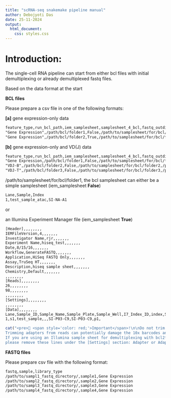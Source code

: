 ```yaml
---
title: "scRNA-seq snakemake pipeline manual"
author: Debojyoti Das
date: 25-11-2024
output:
  html_document:
    css: styles.css
---
```


# Introduction:

The single-cell RNA pipeline can start from either bcl files with initial demultiplexing or already demultiplexed fastq files.

Based on the data format at the start

**BCL files**

Please prepare a csv file in one of the following formats:

**[a]** gene expression-only data 
```txt
feature_type,run_bcl_path,iem_samplesheet,samplesheet_4_bcl,fastq_outdirectory,bcl_run_index
"Gene Expression",/path/bcl/folder1,False,/path/to/samplesheet/for/bcl/folder1,/path/to/fastq/output/dir1,run1
"Gene Expression",/path/bcl/folder2,True,/path/to/samplesheet/for/bcl/folder2,/path/to/fastq/output/dir2,run2
```

**[b]** gene expression-only and VD(J) data
```txt
feature_type,run_bcl_path,iem_samplesheet,samplesheet_4_bcl,fastq_outdirectory,bcl_run_index
"Gene Expression,/path/bcl/folder1,False,/path/to/samplesheet/for/bcl/folder1,/path/to/fastq/output/dir1,run1
"VDJ-B",/path/bcl/folder2,False,/path/to/samplesheet/for/bcl/folder2,/path/to/fastq/output/vdj_bcell,runbcell
"VDJ-T",/path/bcl/folder3,False,/path/to/samplesheet/for/bcl/folder3,/path/to/fastq/output/vdj_tcell,runtcell
```

/path/to/samplesheet/for/bcl/folder1, the bcl samplesheet can either be a simple samplesheet (iem_samplesheet **False**)

```txt
Lane,Sample,Index
1,test_sample_atac,SI-NA-A1
```
or 

an Illumina Experiment Manager file (iem_samplesheet **True**)
```txt
[Header],,,,,,,,
IEMFileVersion,4,,,,,,,
Investigator Name,rjr,,,,,,,
Experiment Name,hiseq_test,,,,,,,
Date,8/15/16,,,,,,,
Workflow,GenerateFASTQ,,,,,,,
Application,HiSeq FASTQ Only,,,,,,,
Assay,TruSeq HT,,,,,,,
Description,hiseq sample sheet,,,,,,,
Chemistry,Default,,,,,,,
,,,,,,,,
[Reads],,,,,,,,
26,,,,,,,,
98,,,,,,,,
,,,,,,,,
[Settings],,,,,,,,
,,,,,,,,
[Data],,,,,,,,
Lane,Sample_ID,Sample_Name,Sample_Plate,Sample_Well,I7_Index_ID,index,Sample_Project,Description
1,s1,test_sample,,,SI-P03-C9,SI-P03-C9,p1,
```

```r
cat("<pre>🚨 <span style='color: red;'>Important</span>!\n\nDo not trim adapters during demultiplexing. Leave these settings blank.
Trimming adapters from reads can potentially damage the 10x barcodes and the UMIs, resulting in pipeline failure or data loss.
If you are using an Illumina sample sheet for demultiplexing with bcl2fastq, BCL Convert or our mkfastq pipeline,
please remove these lines under the [Settings] section: Adapter or AdapterRead1 or AdapterRead2.</pre>")
```

**FASTQ files**

Please prepare csv file with the following format:

```txt
fastq,sample,library_type
/path/to/sampl1_fastq_directory/,sample1,Gene Expression
/path/to/sampl2_fastq_directory/,sample2,Gene Expression
/path/to/sampl3_fastq_directory/,sample3,Gene Expression
/path/to/sampl4_fastq_directory/,sample4,Gene Expression
```